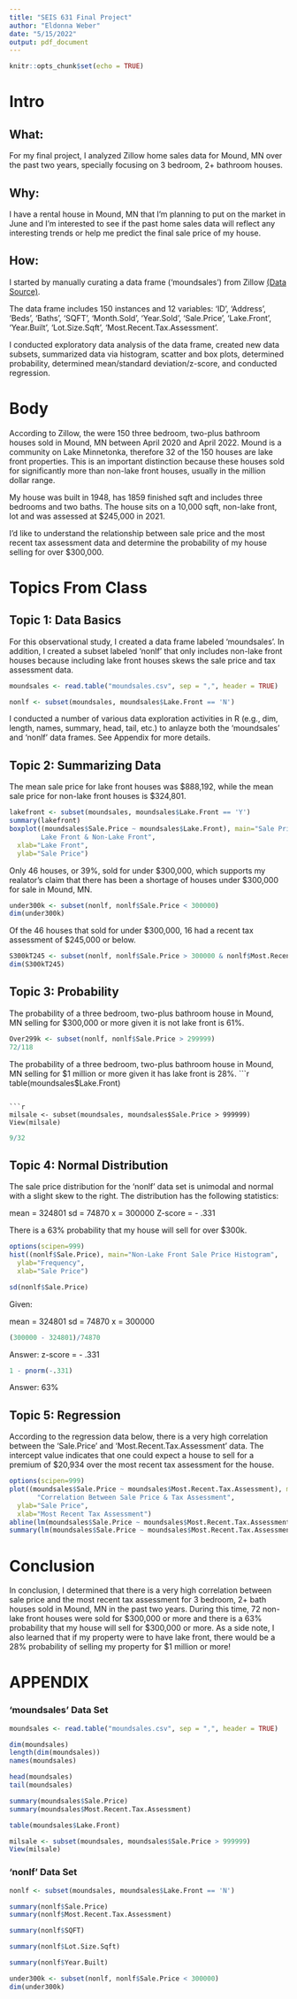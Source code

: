 ```yaml
---
title: "SEIS 631 Final Project"
author: "Eldonna Weber"
date: "5/15/2022"
output: pdf_document
---
```


```r
knitr::opts_chunk$set(echo = TRUE)
```


# Intro

## What:  
For my final project, I analyzed Zillow home sales data for Mound,
MN over the past two years, specially focusing on 3 bedroom, 2+ bathroom houses.

## Why:  
I have a rental house in Mound, MN that I'm planning to put on the market in 
June and I'm interested to see if the past home sales data will reflect any 
interesting trends or help me predict the final sale price of my house.

## How:  
I started by manually curating a data frame ('moundsales') from Zillow 
[(Data Source)](https://www.zillow.com/mound-mn/sold/house_type/3-3_beds/2.0-_baths/3_p/?searchQueryState=%7B%22pagination%22%3A%7B%22currentPage%22%3A3%7D%2C%22usersSearchTerm%22%3A%22Mound%2C%20MN%22%2C%22mapBounds%22%3A%7B%22west%22%3A-93.75159852978517%2C%22east%22%3A-93.56963747021486%2C%22south%22%3A44.87695033358592%2C%22north%22%3A44.992152656806155%7D%2C%22mapZoom%22%3A12%2C%22regionSelection%22%3A%5B%7B%22regionId%22%3A26000%2C%22regionType%22%3A6%7D%5D%2C%22isMapVisible%22%3Atrue%2C%22filterState%22%3A%7B%22beds%22%3A%7B%22max%22%3A3%2C%22min%22%3A3%7D%2C%22baths%22%3A%7B%22min%22%3A2%7D%2C%22con%22%3A%7B%22value%22%3Afalse%7D%2C%22fore%22%3A%7B%22value%22%3Afalse%7D%2C%22apa%22%3A%7B%22value%22%3Afalse%7D%2C%22mf%22%3A%7B%22value%22%3Afalse%7D%2C%22ah%22%3A%7B%22value%22%3Atrue%7D%2C%22sort%22%3A%7B%22value%22%3A%22globalrelevanceex%22%7D%2C%22nc%22%3A%7B%22value%22%3Afalse%7D%2C%22rs%22%3A%7B%22value%22%3Atrue%7D%2C%22land%22%3A%7B%22value%22%3Afalse%7D%2C%22tow%22%3A%7B%22value%22%3Afalse%7D%2C%22manu%22%3A%7B%22value%22%3Afalse%7D%2C%22cmsn%22%3A%7B%22value%22%3Afalse%7D%2C%22apco%22%3A%7B%22value%22%3Afalse%7D%2C%22fsba%22%3A%7B%22value%22%3Afalse%7D%7D%2C%22isListVisible%22%3Atrue%7D).

The data frame includes 150 instances and 12 variables:  'ID', 'Address', 
'Beds', 'Baths', 'SQFT', 'Month.Sold', 'Year.Sold', 'Sale.Price', 'Lake.Front', 
'Year.Built', 'Lot.Size.Sqft', 'Most.Recent.Tax.Assessment'.

I conducted exploratory data analysis of the data frame, created new 
data subsets, summarized data via histogram, scatter and box plots, determined 
probability, determined mean/standard deviation/z-score, and conducted 
regression.

  

# Body

According to Zillow, the were 150 three bedroom, two-plus bathroom houses sold 
in Mound, MN between April 2020 and April 2022. Mound is a community on 
Lake Minnetonka, therefore 32 of the 150 houses are lake front properties.  This
is an important distinction because these houses sold for significantly more 
than non-lake front houses, usually in the million dollar range. 

My house was built in 1948, has 1859 finished sqft and includes three bedrooms
and two baths.  The house sits on a 10,000 sqft, non-lake front, lot and was 
assessed at $245,000 in 2021. 

I'd like to understand the relationship between sale price and the most recent
tax assessment data and determine the probability of my house selling for over 
$300,000.



# Topics From Class

## Topic 1: Data Basics

For this observational study, I created a data frame labeled 'moundsales'.  In 
addition, I created a subset labeled 'nonlf' that only includes non-lake front
houses because including lake front houses skews the sale price and tax 
assessment data.

```r
moundsales <- read.table("moundsales.csv", sep = ",", header = TRUE)
```


```r
nonlf <- subset(moundsales, moundsales$Lake.Front == 'N')
```

I conducted a number of various data exploration activities in R (e.g., dim, 
length, names, summary, head, tail, etc.) to anlayze both the 'moundsales' and
'nonlf' data frames.  See Appendix for more details.


## Topic 2:  Summarizing Data

The mean sale price for lake front houses was $888,192, while the mean sale 
price for non-lake front houses is $324,801.

```r
lakefront <- subset(moundsales, moundsales$Lake.Front == 'Y')
summary(lakefront)
boxplot((moundsales$Sale.Price ~ moundsales$Lake.Front), main="Sale Price by 
        Lake Front & Non-Lake Front",
  xlab="Lake Front",
  ylab="Sale Price")
```
    

Only 46 houses, or 39%, sold for under $300,000, which supports my realator's 
claim that there has been a shortage of houses under $300,000 for sale in 
Mound, MN.


```r
under300k <- subset(nonlf, nonlf$Sale.Price < 300000)
dim(under300k)
```


Of the 46 houses that sold for under $300,000, 16 had a recent tax 
assessment of $245,000 or below.


```r
S300kT245 <- subset(nonlf, nonlf$Sale.Price > 300000 & nonlf$Most.Recent.Tax.Assessment < 246000)
dim(S300kT245)
```




## Topic 3: Probability


The probability of a three bedroom, two-plus bathroom house in Mound, MN selling
for $300,000 or more given it is not lake front is 61%.

```r
Over299k <- subset(nonlf, nonlf$Sale.Price > 299999)
72/118
```


 
The probability of a three bedroom, two-plus bathroom house in Mound, MN selling
for $1 million or more given it has lake front is 28%.
```r
table(moundsales$Lake.Front)
```

```r
milsale <- subset(moundsales, moundsales$Sale.Price > 999999)
View(milsale)
```

```r
9/32
```



## Topic 4: Normal Distribution

The sale price distribution for the 'nonlf' data set is unimodal and normal with
a slight skew to the right.  The distribution has the following statistics:

mean = 324801
sd = 74870
x = 300000
Z-score =  - .331

There is a 63% probability that my house will sell for over $300k.



```r
options(scipen=999)
hist((nonlf$Sale.Price), main="Non-Lake Front Sale Price Histogram",
  ylab="Frequency",
  xlab="Sale Price")
```

```r
sd(nonlf$Sale.Price)
```


Given: 

mean = 324801
sd = 74870
x = 300000

```r
(300000 - 324801)/74870
```
Answer:  z-score = - .331


```r
1 - pnorm(-.331)
```
Answer:  63%



## Topic 5: Regression


According to the regression data below, there is a very high correlation between
the 'Sale.Price' and 'Most.Recent.Tax.Assessment' data.  The intercept value 
indicates that one could expect a house to sell for a premium of $20,934 over
the most recent tax assessment for the house.



```r
options(scipen=999)
plot((moundsales$Sale.Price ~ moundsales$Most.Recent.Tax.Assessment), main=
       "Correlation Between Sale Price & Tax Assessment",
  ylab="Sale Price",
  xlab="Most Recent Tax Assessment")
abline(lm(moundsales$Sale.Price ~ moundsales$Most.Recent.Tax.Assessment))
summary(lm(moundsales$Sale.Price ~ moundsales$Most.Recent.Tax.Assessment))
```


# Conclusion

In conclusion, I determined that there is a very high correlation between sale 
price and the most recent tax assessment for 3 bedroom, 2+ bath houses sold in 
Mound, MN in the past two years.  During this time, 72 non-lake front houses 
were sold for $300,000 or more and there is a 63% probability that my house will 
sell for $300,000 or more.  As a side note, I also learned that if my property
were to have lake front, there would be a 28% probability of selling my property
for $1 million or more!






# APPENDIX

### 'moundsales' Data Set

```r
moundsales <- read.table("moundsales.csv", sep = ",", header = TRUE)
```


```r
dim(moundsales)
length(dim(moundsales))
names(moundsales)
```

```r
head(moundsales)
tail(moundsales)
```

```r
summary(moundsales$Sale.Price)
summary(moundsales$Most.Recent.Tax.Assessment)
```
```r
table(moundsales$Lake.Front)
```

```r
milsale <- subset(moundsales, moundsales$Sale.Price > 999999)
View(milsale)
```



### 'nonlf' Data Set

```r
nonlf <- subset(moundsales, moundsales$Lake.Front == 'N')
```


```r
summary(nonlf$Sale.Price)
summary(nonlf$Most.Recent.Tax.Assessment)
```

```r
summary(nonlf$SQFT)
```

```r
summary(nonlf$Lot.Size.Sqft)
```
```r
summary(nonlf$Year.Built)
```

```r
under300k <- subset(nonlf, nonlf$Sale.Price < 300000)
dim(under300k)
```




